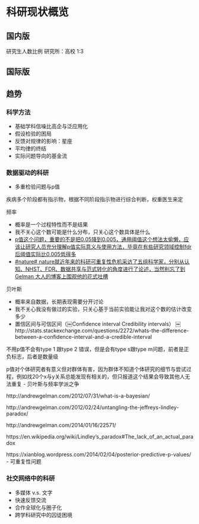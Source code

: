 # 科研现状概览 {#view}

## 国内版

研究生人数比例 研究所：高校 1:3

## 国际版

## 趋势

### 科学方法

- 基础学科信噪比高企与泛应用化
- 假设检验的困局
- 反馈对规律的影响：星座
- 平均律的终结
- 实际问题导向的基金流

### 数据驱动的科研

- 多重检验问题与p值

疾病多个阶段都有指示物，根据不同阶段指示物进行综合判断，权重医生来定

频率

- 概率是一个过程特性而不是结果
- 我不关心这个数可能是什么分布，只关心这个数具体是什么
- [p值这个问题，重要的不是把0.05降到0.005，通用阈值这个想法太偷懒，应该让研究人员充分理解p值实际意义与使用方法，毕竟在有些研究领域控制fdr后阈值实际比0.005低得多](http://www.nature.com/news/one-size-fits-all-threshold-for-p-values-under-fire-1.22625)
- [#nature# nature就近年来的科研可重复性危机采访了五组科学家，分别从认知、NHST、FDR、数据共享与范式转化的角度进行了论述，当然别忘了到 Gelman 大人的博客上围观他的花式吐槽](https://www.nature.com/articles/d41586-017-07522-z)

贝叶斯

- 概率来自数据，长期表现需要分开讨论
- 我不关心我没有做过的实验，只关心基于当前实验能让我对这个数的估计改变多少
- 置信区间与可信区间（￼Confidence interval Credibility intervals）
￼
http://stats.stackexchange.com/questions/2272/whats-the-difference-between-a-confidence-interval-and-a-credible-interval

不用p值不会有type 1 跟type 2 错误，但是会有type s跟type m问题，前者是正负标志，后者是数量级

p值对个体研究者有意义但对群体有害，因为群体不知道个体研究的细节与尝试过程，例如找20个x与y关系总能发现有相关的，但只报道这个结果会导致其他人无法重复
- 贝叶斯与频率学派之争

http://andrewgelman.com/2012/07/31/what-is-a-bayesian/

http://andrewgelman.com/2012/02/24/untangling-the-jeffreys-lindley-paradox/

http://andrewgelman.com/2014/01/16/22571/

https://en.wikipedia.org/wiki/Lindley's_paradox#The_lack_of_an_actual_paradox

https://xianblog.wordpress.com/2014/02/04/posterior-predictive-p-values/
- 可重复性问题

### 社交网络中的科研

- 多媒体 v.s. 文字
- 快速反馈交流
- 合作全球化与圈子化
- 跨学科研究中的囚徒困境
